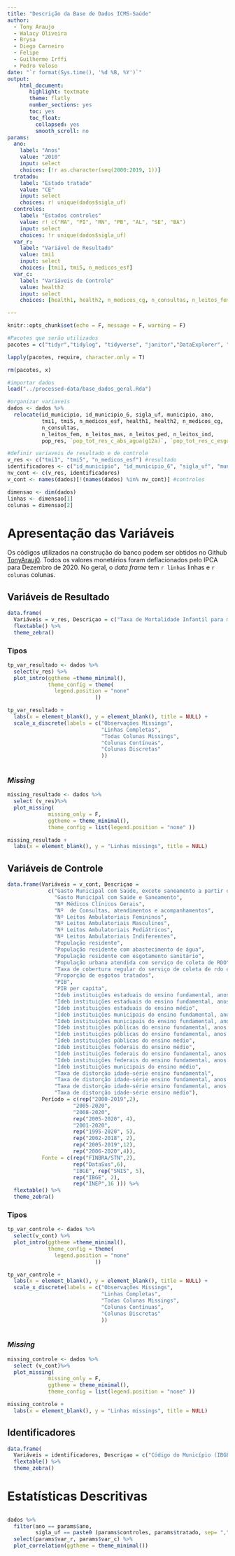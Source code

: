 ```yaml
---
title: "Descrição da Base de Dados ICMS-Saúde"
author: 
  - Tony Araujo
  - Walacy Oliveira
  - Brysa
  - Diego Carneiro
  - Felipe
  - Guilherme Irffi
  - Pedro Veloso
date: "`r format(Sys.time(), '%d %B, %Y')`"
output:
    html_document:
       highlight: textmate
       theme: flatly
       number_sections: yes
       toc: yes
       toc_float:
         collapsed: yes
         smooth_scroll: no
params:
  ano:
    label: "Anos"
    value: "2010"
    input: select
    choices: [!r as.character(seq(2000:2019, 1))]
  tratado:
    label: "Estado tratado"
    value: "CE"
    input: select
    choices: r! unique(dados$sigla_uf)
  controles:
    label: "Estados controles"
    value: r! c("MA", "PI", "RN", "PB", "AL", "SE", "BA")
    input: select
    choices: !r unique(dados$sigla_uf)
  var_r:
    label: "Variável de Resultado"
    value: tmi1
    input: select
    choices: [tmi1, tmi5, n_medicos_esf]
  var_c:
    label: "Variáveis de Controle"
    value: health2
    input: select
    choices: [health1, health2, n_medicos_cg, n_consultas, n_leitos_fem, n_leitos_mas, n_leitos_ped, n_leitos_ind, pop_res, pop_tot_res_c_abs_agua(g12a), pop_tot_res_c_esgot_san(g12b), pop_urb_col_rdo(co014), tx_cob_col_rdo(in015), prop_esg_tratado, pib, pib_per, ideb_estadual_fundamental_finais (6-9), ideb_estadual_fundamental_iniciais (1-5), ideb_estadual_medio_todos (1-4), ideb_municipal_fundamental_finais (6-9), ideb_municipal_fundamental_iniciais (1-5), ideb_publica_fundamental_finais (6-9), ideb_publica_fundamental_iniciais (1-5),ideb_publica_medio_todos (1-4), ideb_federal_medio_todos (1-4), ideb_federal_fundamental_finais (6-9), ideb_federal_fundamental_iniciais (1-5), ideb_municipal_medio_todos (1-4), tdi_ensino_fund, tdi_ensino_fund_anos_iniciais, tdi_ensino_fund_anos_finais,tdi_ensino_medio]

---
```


```r
knitr::opts_chunk$set(echo = F, message = F, warning = F)
```

```r
#Pacotes que serão utilizados 
pacotes = c("tidyr","tidylog", "tidyverse", "janitor","DataExplorer", "flextable")

lapply(pacotes, require, character.only = T)

rm(pacotes, x)

```

```r
#importar dados 
load("../processed-data/base_dados_geral.Rda")

#organizar variaveis
dados <- dados %>% 
  relocate(id_municipio, id_municipio_6, sigla_uf, municipio, ano,
           tmi1, tmi5, n_medicos_esf, health1, health2, n_medicos_cg,
           n_consultas,
           n_leitos_fem, n_leitos_mas, n_leitos_ped, n_leitos_ind,
           pop_res, `pop_tot_res_c_abs_agua(g12a)`, `pop_tot_res_c_esgot_san(g12b)`, `pop_urb_col_rdo(co014)`, `tx_cob_col_rdo(in015)`, prop_esg_tratado, pib, pib_per)

#definir variaveis de resultado e de controle
v_res <- c("tmi1", "tmi5", "n_medicos_esf") #resultado
identificadores <- c("id_municipio", "id_municipio_6", "sigla_uf", "municipio", "ano")
nv_cont <- c(v_res, identificadores)
v_cont <- names(dados)[!(names(dados) %in% nv_cont)] #controles

dimensao <- dim(dados)
linhas <- dimensao[1]
colunas = dimensao[2]

```

# Apresentação das Variáveis

Os códigos utilizados na construção do banco podem ser obtidos no Github [TonyArauj0](https://github.com/tonyarauj0/ICMS_SAUDE). Todos os valores monetários foram deflacionados pelo IPCA para Dezembro de 2020. No geral, o *data frame* tem `r linhas` linhas e `r colunas` colunas.


## Variáveis de Resultado


```r
data.frame(
  Variáveis = v_res, Descriçao = c("Taxa de Mortalidade Infantil para menores de 1 ano", "Taxa de Mortalidade Infantil para menores de 5 anos", "Médicos da Estratégia Saúde da Família"), Período = c("1996-2019", "1996-2019", "2005-2020"), Fonte = "DataSus") %>% 
  flextable() %>% 
  theme_zebra()

```

### Tipos

```r
tp_var_resultado <- dados %>%
  select(v_res) %>% 
  plot_intro(ggtheme =theme_minimal(),
             theme_config = theme(
               legend.position = "none"
                            )) 
```

```r
tp_var_resultado +   
  labs(x = element_blank(), y = element_blank(), title = NULL) +
  scale_x_discrete(labels = c("Observações Missings",
                              "Linhas Completas",
                              "Todas Colunas Missings",
                              "Colunas Contínuas",
                              "Colunas Discretas"
                              ))
  
```



### *Missing*

```r
missing_resultado <- dados %>% 
  select (v_res)%>% 
  plot_missing( 
             missing_only = F,
             ggtheme = theme_minimal(),
             theme_config = list(legend.position = "none" ))  

```

```r
missing_resultado +
  labs(x = element_blank(), y = "Linhas missings", title = NULL)
```


## Variáveis de Controle

```r
data.frame(Variáveis = v_cont, Descriçao = 
             c("Gasto Municipal com Saúde, exceto saneamento a partir de 2002",
               "Gasto Municipal com Saúde e Saneamento",
               "Nº Médicos Clínicos Gerais",
               "Nº  de Consultas, atendimentos e acompanhamentos",
               "Nº Leitos Ambulatoriais Femininos",
               "Nº Leitos Ambulatoriais Masculinos",
               "Nº Leitos Ambulatoriais Pediátricos",
               "Nº Leitos Ambulatoriais Indiferentes",
               "População residente",
               "População residente com abastecimento de água",
               "População residente com esgotamento sanitário",
               "População urbana atendida com serviço de coleta de RDO",
               "Taxa de cobertura regular do serviço de coleta de rdo em relação à população total do município",
               "Proporção de esgotos tratados",
               "PIB",
               "PIB per capita",
               "Ideb instituições estaduais do ensino fundamental, anos finais",
               "Ideb instituições estaduais do ensino fundamental, anos iniciais",
               "Ideb instituições estaduais do ensino médio",
               "Ideb instituições municipais do ensino fundamental, anos finais",
               "Ideb instituições municipais do ensino fundamental, anos iniciais",
               "Ideb instituições públicas do ensino fundamental, anos finais",
               "Ideb instituições públicas do ensino fundamental, anos iniciais",
               "Ideb instituições públicas do ensino médio",
               "Ideb instituições federais do ensino médio",
               "Ideb instituições federais do ensino fundamental, anos finais",
               "Ideb instituições federais do ensino fundamental, anos iniciais",
               "Ideb instituições municipais do ensino médio",
               "Taxa de distorção idade-série ensino fundamental",
               "Taxa de distorção idade-série ensino fundamental, anos iniciais",
               "Taxa de distorção idade-série ensino fundamental, anos finais",
               "Taxa de distorção idade-série ensino médio"),
           Período = c(rep("2000-2019",2),
                     "2005-2020",
                     "2008-2020",
                     rep("2005-2020", 4),
                     "2001-2020",
                     rep("1995-2020", 5),
                     rep("2002-2018", 2),
                     rep("2005-2019",12),
                     rep("2006-2020",4)),
           Fonte = c(rep("FINBRA/STN",2),
                     rep("DataSus",6),
                     "IBGE", rep("SNIS", 5),
                     rep("IBGE", 2),
                     rep("INEP",16 ))) %>%
  flextable() %>%
  theme_zebra()
```

### Tipos

```r
tp_var_controle <- dados %>%
  select(v_cont) %>% 
  plot_intro(ggtheme =theme_minimal(),
             theme_config = theme(
               legend.position = "none"
                            )) 
```

```r
tp_var_controle +   
  labs(x = element_blank(), y = element_blank(), title = NULL) +
  scale_x_discrete(labels = c("Observações Missings",
                              "Linhas Completas",
                              "Todas Colunas Missings",
                              "Colunas Contínuas",
                              "Colunas Discretas"
                              ))
  
```



### *Missing*

```r
missing_controle <- dados %>% 
  select (v_cont)%>% 
  plot_missing( 
             missing_only = F,
             ggtheme = theme_minimal(),
             theme_config = list(legend.position = "none" ))  

```

```r
missing_controle +
  labs(x = element_blank(), y = "Linhas missings", title = NULL)
```



## Identificadores

```r
data.frame(
  Variáveis = identificadores, Descriçao = c("Código do Município (IBGE 7 dígitos)", "Código do Município (IBGE 6 dígitos)", "Sigla da Unidade da Federção", "Nome do Município", "Ano")) %>% 
  flextable() %>% 
  theme_zebra()

```



# Estatísticas Descritivas

## 
```r
dados %>%
  filter(ano == params$ano,
         sigla_uf == paste0 (params$controles, params$tratado, sep= ",")) %>% 
  select(params$var_r, params$var_c) %>% 
  plot_correlation(ggtheme = theme_minimal())
  
```







